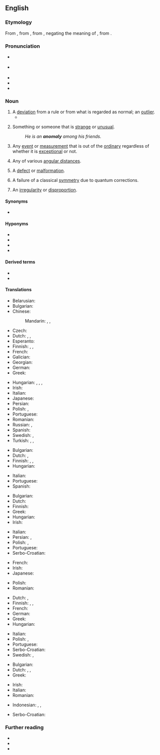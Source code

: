 ==English==
{{was wotd|2008|September|26}}
{{wikipedia}}

===Etymology===
From {{etyl|la|en}} {{m|la|anomalia}}, from {{etyl|grc|en}} {{m|grc|ἀνωμαλία||irregularity, anomaly}}, from {{m|grc|ἀνώμαλος||irregular, uneven}}, negating the meaning of {{m|grc|ὁμαλός||even}}, from {{m|grc|ὁμός||same}}.

===Pronunciation===
* {{a|UK}} {{IPA|/əˈnɒməlɪ/|lang=en}}
* {{a|US}} {{IPA|/əˈnɑməli/|lang=en}}
* {{audio|en-us-anomaly.ogg|Audio (US)|lang=en}}
* {{audio|en-au-anomaly.ogg|Audio (AU)|lang=en}}
* {{hyphenation|anom|aly|lang=en}}

===Noun===
{{en-noun|anomalies}}

# A [[deviation]] from a rule or from what is regarded as normal; an [[outlier]].
#* {{quote-text|lang=en|year=1956|author={{w|Arthur C. Clarke}}|title=The City and the Stars|page=43|passage=This ardent exploration, absorbing all his energy and interest, made him forget for the moment the mystery of his heritage and the '''anomaly''' that cut him off from all his fellows.}}
#: {{syn|en|abnormality|deviance|deviation|exception|inconsistency|irregularity|phenomenon}}
# Something or someone that is [[strange]] or [[unusual]].
#: ''He is an '''anomaly''' among his friends.''
# {{lb|en|science}} Any [[event]] or [[measurement]] that is out of the [[ordinary]] regardless of whether it is [[exceptional]] or not.
# {{lb|en|astronomy}} Any of various [[angular distance]]s.
# {{lb|en|biology}} A [[defect]] or [[malformation]].
# {{lb|en|quantum physics}} A failure of a classical [[symmetry]] due to quantum corrections.
# {{lb|en|dated}} An [[irregularity]] or [[disproportion]].

====Synonyms====
* {{sense|deviation from the norm}}

====Hyponyms====
{{checksense|en}}
* {{l|en|eccentric anomaly}}
* {{l|en|flyby anomaly}}
* {{l|en|mean anomaly}}
* {{l|en||true anomaly}}

====Derived terms====
* {{l|en|anomaloscope}}
* {{l|en|anomalous}}

====Translations====
{{trans-top|deviation from norm}}
* Belarusian: {{t-needed|be}}
* Bulgarian: {{t+|bg|аномалия}}
* Chinese:
*: Mandarin: {{t+|cmn|異常|sc=Hani}}, {{t+|cmn|异常|tr=yìcháng|sc=Hani}}, {{t+|cmn|反常|tr=fǎncháng|sc=Hani}}
* Czech: {{t+|cs|anomálie|f}}
* Dutch: {{t+|nl|afwijking}}, {{t+|nl|anomalie}}, {{t+|nl|abnormaliteit}}
* Esperanto: {{t|eo|anomalio}}
* Finnish: {{t+|fi|anomalia}}, {{t+|fi|poikkeavuus}} {{qualifier|property}}, {{t|fi|poikkeama}} {{qualifier|instance}}
* French: {{t+|fr|anomalie|f}}
* Galician: {{t|gl|anomalía|f}}
* Georgian: {{t|ka|ანომალია}}
* German: {{t+|de|Anomalie|f}}
* Greek: {{t+|el|ανωμαλία|f}}
{{trans-mid}}
* Hungarian: {{t+|hu|anomália}}, {{t+|hu|rendellenesség}}, {{t+|hu|szabálytalanság}}, {{t+|hu|eltérés}}
* Irish: {{t|ga|aimhrialtacht|f}}
* Italian: {{t+|it|anomalia|f}}
* Japanese: {{t+|ja|例外|tr=れいがい, reigai}}
* Persian: {{t+|fa|ناهنجاری|tr=nâhanjâri|sc=fa-Arab}}
* Polish: {{t+|pl|anomalia|f}}, {{t+|pl|nieprawidłowość|f}}
* Portuguese: {{t+|pt|anomalia|f}}
* Romanian: {{t+|ro|anomalie|f}}
* Russian: {{t+|ru|анома́лия|f}}, {{t+|ru|ненорма́льность|f}}
* Spanish: {{t+|es|anomalía|f}}
* Swedish: {{t+|sv|avvikelse|c}}, {{t+|sv|anomali|c}}
* Turkish: {{t+|tr|denksizlik}}, {{t+|tr|fevkaladelik}}, {{t|tr|olağandışılık}}
{{trans-bottom}}

{{trans-top|something or someone that is strange or unusual}}
* Bulgarian: {{t+|bg|неправилност}}
* Dutch: {{t+|nl|rariteit}}, {{t+|nl|onregelmatigheid}}
* Finnish: {{t+|fi|anomalia}}, {{t+|fi|poikkeava}}, {{t+|fi|poikkeus}}
* Hungarian: {{t+|hu|anomália}}
{{trans-mid}}
* Italian: {{t+|it|anomalia|f}}
* Portuguese: {{t+|pt|anomalia|f}}
* Spanish: {{t+|es|anomalía|f}}
{{trans-bottom}}

{{trans-top|science: any event, big or small, out of the ordinary}}
* Bulgarian: {{t+|bg|аномалия}}
* Dutch: {{t+|nl|anomalie|f}}
* Finnish: {{t|fi|poikkeama}}
* Greek: {{t+|el|ανωμαλία|f}}
* Hungarian: {{t+|hu|anomália}}
* Irish: {{t|ga|aimhrialtacht|f}}
{{trans-mid}}
* Italian: {{t+|it|anomalia|f}}
* Persian: {{t|fa|بی‌هنجاری|tr=bihanjâri|sc=fa-Arab}}, {{t+|fa|ناهنجاری|tr=nâhanjâri|sc=fa-Arab}}
* Polish: {{t+|pl|anomalia|f}}, {{t+|pl|nieprawidłowość|f}}
* Portuguese: {{t+|pt|anomalia|f}}
* Serbo-Croatian: {{t+|sh|anomalija|f}}
{{trans-bottom}}

{{trans-top|astronomy: any of various angular distances}}
* French: {{t+|fr|anomalie|f}}
* Irish: {{t|ga|aimhrialtacht|f}}
* Japanese: {{t|ja|離角|tr=りかく, rikaku}}
{{trans-mid}}
* Polish: {{t+|pl|anomalia|f}}
* Romanian: {{t+|ro|anomalie|f}}
{{trans-bottom}}

{{trans-top|dated: an irregularity or inconsistency}}
* Dutch: {{t+|nl|anomalie|f}}, {{t+|nl|onregelmatigheid|f}}
* Finnish: {{t+|fi|säännöttömyys}}, {{t+|fi|epäsäännöllisyys}}, {{t+|fi|poikkeus}}
* French: {{t+|fr|anomalie|f}}
* German: {{t+|de|Anomalie|f}}
* Greek: {{t+|el|ανωμαλία|f}}
* Hungarian: {{t+|hu|anomália}}
{{trans-mid}}
* Italian: {{t+|it|anomalia|f}}
* Polish: {{t+|pl|anomalia|f}}, {{t+|pl|nieprawidłowość|f}}
* Portuguese: {{t+|pt|anomalia|f}}
* Serbo-Croatian: {{t+|sh|anomalija|f}}
* Swedish: {{t+|sv|anomali|c}}, {{t+|sv|avvikelse|c}}
{{trans-bottom}}

{{trans-top|biological defect or malformation}}
* Bulgarian: {{t+|bg|аномалия}}
* Dutch: {{t+|nl|afwijking}}, {{t+|nl|anomalie}}, {{t+|nl|misvorming}}
* Greek: {{t+|el|ανωμαλία|f}}
{{trans-mid}}
* Irish: {{t|ga|aimhrialtacht|f}}
* Italian: {{t+|it|anomalia|f}}
* Romanian: {{t+|ro|anomalie|f}}
{{trans-bottom}}

{{checktrans-top}}
* Indonesian: {{t+check|id|anomali}}, {{t-check|id|tak normal}}, {{t-check|id|tak lazim}}
{{trans-mid}}
* Serbo-Croatian: {{t+check|sh|anomalija|f}}
{{trans-bottom}}

===Further reading===
* {{R:Webster 1913}}
* {{R:Century 1911}}
* {{R:OneLook}}
